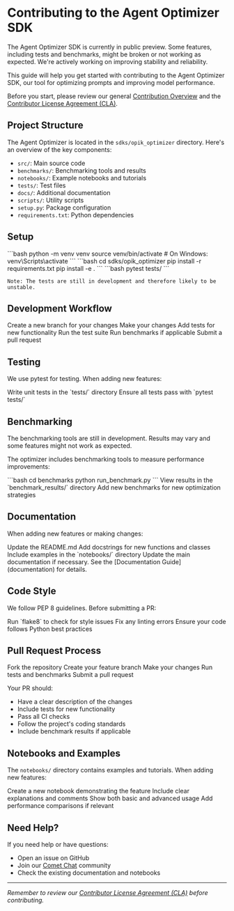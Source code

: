 # Contributing to the Agent Optimizer SDK

<Warning>
  The Agent Optimizer SDK is currently in public preview. Some features, including tests and benchmarks, might be broken
  or not working as expected. We're actively working on improving stability and reliability.
</Warning>

This guide will help you get started with contributing to the Agent Optimizer SDK, our tool for optimizing prompts and improving model performance.

Before you start, please review our general [Contribution Overview](/contributing/overview) and the [Contributor License Agreement (CLA)](https://github.com/comet-ml/opik/blob/main/CLA.md).

## Project Structure

The Agent Optimizer is located in the `sdks/opik_optimizer` directory. Here's an overview of the key components:

- `src/`: Main source code
- `benchmarks/`: Benchmarking tools and results
- `notebooks/`: Example notebooks and tutorials
- `tests/`: Test files
- `docs/`: Additional documentation
- `scripts/`: Utility scripts
- `setup.py`: Package configuration
- `requirements.txt`: Python dependencies

## Setup

<Steps>
  <Step title="Create virtual environment">
    ```bash
    python -m venv venv
    source venv/bin/activate  # On Windows: venv\Scripts\activate
    ```
  </Step>
  <Step title="Install dependencies">
    ```bash
    cd sdks/opik_optimizer
    pip install -r requirements.txt
    pip install -e .
    ```
  </Step>
  <Step title="Run tests">
    ```bash
    pytest tests/
    ```

    Note: The tests are still in development and therefore likely to be unstable.

  </Step>
</Steps>

## Development Workflow

<Steps>
  <Step title="Create branch">Create a new branch for your changes</Step>
  <Step title="Make changes">Make your changes</Step>
  <Step title="Add tests">Add tests for new functionality</Step>
  <Step title="Run tests">Run the test suite</Step>
  <Step title="Run benchmarks">Run benchmarks if applicable</Step>
  <Step title="Submit PR">Submit a pull request</Step>
</Steps>

## Testing

We use pytest for testing. When adding new features:

<Steps>
  <Step title="Write unit tests">Write unit tests in the `tests/` directory</Step>
  <Step title="Run tests">Ensure all tests pass with `pytest tests/`</Step>
</Steps>

## Benchmarking

<Warning>
  The benchmarking tools are still in development. Results may vary and some features might not work as expected.
</Warning>

The optimizer includes benchmarking tools to measure performance improvements:

<Steps>
  <Step title="Run benchmarks">```bash cd benchmarks python run_benchmark.py ```</Step>
  <Step title="View results">View results in the `benchmark_results/` directory</Step>
  <Step title="Add benchmarks">Add new benchmarks for new optimization strategies</Step>
</Steps>

## Documentation

When adding new features or making changes:

<Steps>
  <Step title="Update README">Update the README.md</Step>
  <Step title="Add docstrings">Add docstrings for new functions and classes</Step>
  <Step title="Add examples">Include examples in the `notebooks/` directory</Step>
  <Step title="Update docs">
    Update the main documentation if necessary. See the [Documentation Guide](documentation) for details.
  </Step>
</Steps>

## Code Style

We follow PEP 8 guidelines. Before submitting a PR:

<Steps>
  <Step title="Run linter">Run `flake8` to check for style issues</Step>
  <Step title="Fix issues">Fix any linting errors</Step>
  <Step title="Check style">Ensure your code follows Python best practices</Step>
</Steps>

## Pull Request Process

<Steps>
  <Step title="Fork repository">Fork the repository</Step>
  <Step title="Create branch">Create your feature branch</Step>
  <Step title="Make changes">Make your changes</Step>
  <Step title="Run checks">Run tests and benchmarks</Step>
  <Step title="Submit PR">Submit a pull request</Step>
</Steps>

Your PR should:

- Have a clear description of the changes
- Include tests for new functionality
- Pass all CI checks
- Follow the project's coding standards
- Include benchmark results if applicable

## Notebooks and Examples

The `notebooks/` directory contains examples and tutorials. When adding new features:

<Steps>
  <Step title="Create notebook">Create a new notebook demonstrating the feature</Step>
  <Step title="Add explanations">Include clear explanations and comments</Step>
  <Step title="Show usage">Show both basic and advanced usage</Step>
  <Step title="Add comparisons">Add performance comparisons if relevant</Step>
</Steps>

## Need Help?

If you need help or have questions:

- Open an issue on GitHub
- Join our [Comet Chat](https://chat.comet.com) community
- Check the existing documentation and notebooks

---

_Remember to review our [Contributor License Agreement (CLA)](https://github.com/comet-ml/opik/blob/main/CLA.md) before contributing._

